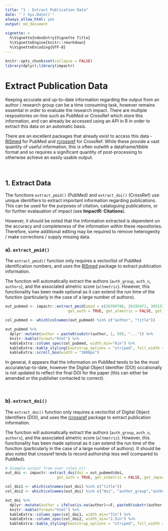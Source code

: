 ```yaml
---
title: "1 - Extract Publication Data"
date: "`r Sys.Date()`"
always_allow_html: yes
output: md_document
  
vignette: >
  %\VignetteIndexEntry{Vignette Title}
  %\VignetteEngine{knitr::rmarkdown}
  %\VignetteEncoding{UTF-8}
---
```


```r
knitr::opts_chunk$set(collapse = FALSE)
library(dplyr);library(impactr)
```

# **Extract Publication Data**
Keeping accurate and up-to-date information regarding the output from an author / research group can be a time consuming task, however remains essential in order to evaluate the research impact. There are multiple respositories on-line such as PubMed or CrossRef which store this information, and can already be accessed using an API in R in order to extract this data on an automatic basis.

There are an excellent packages that already exist to access this data - [RISmed](https://cran.r-project.org/web/packages/RISmed/RISmed.pdf) for PubMed and [rcrossref](https://github.com/ropensci/rcrossref) for CrossRef. While these provide a vast quantity of useful information, this is often outwith a dataframe/tibble format and so requires a significant quantity of post-processing to otherwise achieve an easily usable output.

&nbsp;

## **1. Extract Data**
The functions `extract_pmid()` (PubMed) and `extract_doi()` (CrossRef) use unique identifiers to extract important information regarding publications. This can be used for the purposes of citation, cataloguing publications, or for further evalauation of impact (see **ImpactR: Citations**). 

However, it should be noted that the information extracted is dependent on the accuracy and completeness of the information within these repositories. Therefore, some additional editing may be required to remove heterogenity / make corrections / supply missing data. 

### **a). `extract_pmid()`**
The `extract_pmid()` function only requires a vector/list of PubMed identification numbers, and uses the [RISmed](https://cran.r-project.org/web/packages/RISmed/RISmed.pdf) package to extract publication information.

The function will automatically extract the authors (`auth_group`, `auth_n`, `authors`), and the associated almetric score (`altmetric`). However, this functionality has been made optional as it can extend the run time of the function (particularly in the case of a large number of authors).

```r
out_pubmed <- impactr::extract_pmid(pmid = c(26769786, 26195471, 30513129),
                            get_auth = TRUE, get_almetric = FALSE, get_impact = FALSE)

```

```r
col_pubmed <- which(colnames(out_pubmed) %in% c("author", "title"))

out_pubmed %>%
  dplyr::mutate(author = paste0(substr(author, 1, 50), "...")) %>%
  knitr::kable(format="html") %>%
  kableExtra::column_spec(col_pubmed, width_min="6in") %>%
  kableExtra::kable_styling(bootstrap_options = "striped", full_width = F) %>%
  kableExtra::scroll_box(width = "1000px")

```

In general, it appears that the information on PubMed tends to be the most accurate/up-to-date, however the Digital Object Identifier (DOI) occationally is not updated to reflect the final DOI for the paper (this can either be amended or the publisher contacted to correct).

&nbsp;

### **b). `extract_doi()`**
The `extract_doi()` function only requires a vector/list of Digital Object Identifiers (DOI), and uses the [rcrossref](https://github.com/ropensci/rcrossref) package to extract publication information.

The function will automatically extract the authors (`auth_group`, `auth_n`, `authors`), and the associated almetric score (`altmetric`). However, this functionality has been made optional as it can extend the run time of the function (particularly in the case of a large number of authors). It should be also noted that crossref tends to record authorship less well (compared to PubMed).


```r
# Example output from user_roles_n()
out_doi <- impactr::extract_doi(doi = out_pubmed$doi,
                       get_auth = TRUE, get_almetric = FALSE, get_impact = FALSE)
```

```r

col_doi1 <- which(colnames(out_doi) %in% c("title"))
col_doi2 <- which(colnames(out_doi) %in% c("doi", "author_group","author"))

out_doi %>%
  dplyr::mutate(author = ifelse(is.na(author)==F, paste0(substr(author, 1, 50), "..."), author)) %>%
  knitr::kable(format="html") %>%
  kableExtra::column_spec(col_doi1, width_min="7in") %>%
  kableExtra::column_spec(col_doi2, width_min="2.5in") %>%
  kableExtra::kable_styling(bootstrap_options = "striped", full_width = F)

```

&nbsp;
